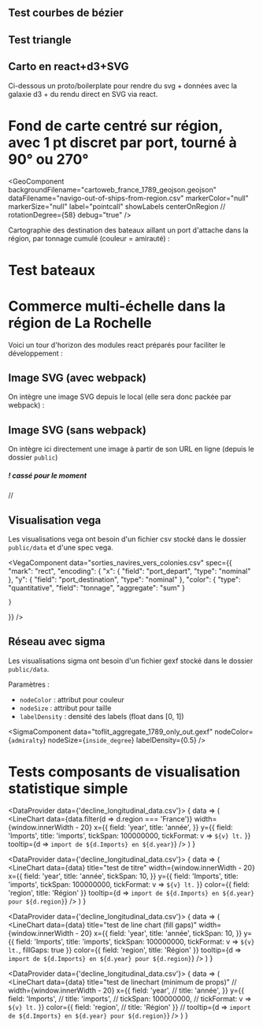 
## Test courbes de bézier
<BezierComponent
  dataFilename="part_3_step3_viz_customs_offices_data.csv"
  />
  

## Test triangle 
<TriangleComponent 
  dataFilename="part_3_step1_viz_data.csv" 
  rowHeight={300}
  numberOfColumns = {25}
  totalWidth = {1600}
  />


## Carto en react+d3+SVG

Ci-dessous un proto/boilerplate pour rendre du svg + données avec la galaxie d3 + du rendu direct en SVG via react.


# Fond de carte centré sur région, avec 1 pt discret par port, tourné à 90° ou 270°
<GeoComponent 
  backgroundFilename="cartoweb_france_1789_geojson.geojson" 
  dataFilename="navigo-out-of-ships-from-region.csv"
  markerColor="null"
  markerSize="null"
  label="pointcall"
  showLabels
  centerOnRegion
  // rotationDegree={58}
  debug="true"
/>

Cartographie des destination des bateaux aillant un port d'attache dans la région, par tonnage cumulé (couleur = amirauté) :

<GeoComponent 
  backgroundFilename="cartoweb_france_1789_geojson.geojson" 
  dataFilename="navigo-out-of-ships-from-region.csv"
  markerColor="pointcall_admiralty"
  markerSize="tonnage"
  label="pointcall"
  showLabels
  centerOnRegion
/>

<GeoComponent 
  backgroundFilename="cartoweb_france_1789_geojson.geojson" 
  dataFilename="navigo-out-of-ships-from-region.csv"
  markerColor="pointcall_admiralty"
  markerSize="tonnage"
/>

<GeoComponent 
  backgroundFilename="cartoweb_france_1789_geojson.geojson" 
  dataFilename="navigo-out-of-ships-from-region.csv"
  markerColor="pointcall_admiralty"
  markerSize="tonnage"
  label="pointcall"
  showLabels
/>


# Test bateaux

<BoatsIllustration />


# Commerce multi-échelle dans la région de La Rochelle


Voici un tour d'horizon des modules react préparés pour faciliter le développement :

## Image SVG (avec webpack)

On intègre une image  SVG depuis le local (elle sera donc packée par webpack) :


## Image SVG (sans webpack)

On intègre ici directement une image à partir de son URL en ligne (depuis le dossier `public`)
##### ! cassé pour le moment
// <SvgComponent path ="/svg/ports-region-1789.svg" />

## Visualisation vega

Les visualisations vega ont besoin d'un fichier csv stocké dans le dossier `public/data` et d'une spec vega.

<VegaComponent 
  data="sorties_navires_vers_colonies.csv" 
  spec={{
    "mark": "rect",
    "encoding": {
      "x": {
        "field": "port_depart",
        "type": "nominal"
      },
      "y": {
        "field": "port_destination",
        "type": "nominal"
      },
      "color": {
        "type": "quantitative",
        "field": "tonnage",
        "aggregate": "sum"
      }
      
    }
  }}
/>

## Réseau avec sigma

Les visualisations sigma ont besoin d'un fichier gexf stocké dans le dossier `public/data`.

Paramètres :

* `nodeColor` : attribut pour couleur
* `nodeSize` : attribut pour taille
* `labelDensity` : densité des labels (float dans [0, 1])


<SigmaComponent 
  data="toflit_aggregate_1789_only_out.gexf" 
  nodeColor={`admiralty`}
  nodeSize={`inside_degree`}
  labelDensity={0.5}
/>



# Tests composants de visualisation statistique simple

<DataProvider data={'decline_longitudinal_data.csv'}>
  {
    data => (
      <LineChart
        data={data.filter(d => d.region === 'France')}
        width={window.innerWidth - 20}
        x={{
          field: 'year',
          title: 'année',
        }}
        y={{
          field: 'Imports',
          title: 'imports',
          tickSpan: 100000000,
          tickFormat: v => `${v} lt.`
        }}
        tooltip={d => `import de ${d.Imports} en ${d.year}`}
      />
    )
  }
</DataProvider>

<DataProvider data={'decline_longitudinal_data.csv'}>
  {
    data => (
      <LineChart
        data={data}
        title="test de titre"
        width={window.innerWidth - 20}
        x={{
          field: 'year',
          title: 'année',
          tickSpan: 10,
        }}
        y={{
          field: 'Imports',
          title: 'imports',
          tickSpan: 100000000,
          tickFormat: v => `${v} lt.`
        }}
        color={{
          field: 'region',
          title: 'Région'
        }}
        tooltip={d => `import de ${d.Imports} en ${d.year} pour ${d.region}`}
      />
    )
  }
</DataProvider>

<DataProvider data={'decline_longitudinal_data.csv'}>
  {
    data => (
      <LineChart
        data={data}
        title="test de line chart (fill gaps)"
        width={window.innerWidth - 20}
        x={{
          field: 'year',
          title: 'année',
          tickSpan: 10,
        }}
        y={{
          field: 'Imports',
          title: 'imports',
          tickSpan: 100000000,
          tickFormat: v => `${v} lt.`,
          fillGaps: true
        }}
        color={{
          field: 'region',
          title: 'Région'
        }}
        tooltip={d => `import de ${d.Imports} en ${d.year} pour ${d.region}`}
      />
    )
  }
</DataProvider>

<DataProvider data={'decline_longitudinal_data.csv'}>
  {
    data => (
      <LineChart
        data={data}
        title="test de linechart (minimum de props)"
        // width={window.innerWidth - 20}
        x={{
          field: 'year',
          // title: 'année',
        }}
        y={{
          field: 'Imports',
          // title: 'imports',
          // tickSpan: 100000000,
          // tickFormat: v => `${v} lt.`
        }}
        color={{
          field: 'region',
          // title: 'Région'
        }}
        // tooltip={d => `import de ${d.Imports} en ${d.year} pour ${d.region}`}
      />
    )
  }
</DataProvider>